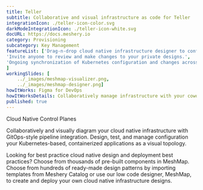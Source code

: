```yaml
---
title: Teller
subtitle: Collaborative and visual infrastructure as code for Teller
integrationIcon: ./teller-icon-color.svg
darkModeIntegrationIcon: ./teller-icon-white.svg
docURL: https://docs.meshery.io
category: Provisioning
subcategory: Key Management
featureList: ['Drag-n-drop cloud native infrastructure designer to configure, model, and deploy your workloads.',
'Invite anyone to review and make changes to your private designs.',
'Ongoing synchronization of Kubernetes configuration and changes across any number of clusters.'
]
workingSlides: [
    ../_images/meshmap-visualizer.png,
    ../_images/meshmap-designer.png]
howItWorks: Figma for DevOps
howItWorksDetails: Collaboratively manage infrastructure with your coworkers synchronously sharing the same designs.
published: true
---
```

<p>
    Cloud Native Control Planes
</p>
<p>
    Collaboratively and visually diagram your cloud native infrastructure with GitOps-style pipeline integration. Design, test, and manage configuration your Kubernetes-based, containerized applications as a visual topology.
</p>
<p>
    Looking for best practice cloud native design and deployment best practices? Choose from thousands of pre-built components in MeshMap. Choose from hundreds of ready-made design patterns by importing templates from Meshery Catalog or use our low code designer, MeshMap, to create and deploy your own cloud native infrastructure designs.
</p>